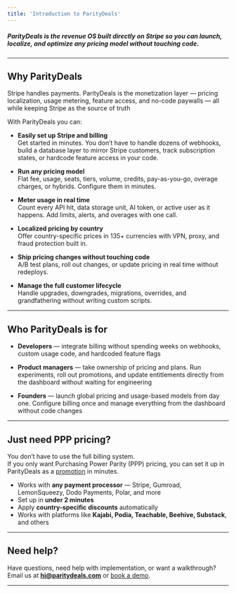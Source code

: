 ```yaml
---
title: 'Introduction to ParityDeals'
---
```


##### ParityDeals is the revenue OS built directly on Stripe so you can launch, localize, and optimize any pricing model without touching code.

---

## Why ParityDeals

Stripe handles payments. ParityDeals is the monetization layer — pricing localization, usage metering, feature access, and no-code paywalls — all while keeping Stripe as the source of truth

With ParityDeals you can:

- **Easily set up Stripe and billing**  
  Get started in minutes. You don’t have to handle dozens of webhooks, build a database layer to mirror Stripe customers, track subscription states, or hardcode feature access in your code.

- **Run any pricing model**  
  Flat fee, usage, seats, tiers, volume, credits, pay-as-you-go, overage charges, or hybrids. Configure them in minutes.

- **Meter usage in real time**  
  Count every API hit, data storage unit, AI token, or active user as it happens. Add limits, alerts, and overages with one call.

- **Localized pricing by country**  
  Offer country-specific prices in 135+ currencies with VPN, proxy, and fraud protection built in.

- **Ship pricing changes without touching code**  
  A/B test plans, roll out changes, or update pricing in real time without redeploys.

- **Manage the full customer lifecycle**  
  Handle upgrades, downgrades, migrations, overrides, and grandfathering without writing custom scripts.

---


## Who ParityDeals is for

- **Developers** — integrate billing without spending weeks on webhooks, custom usage code, and hardcoded feature flags  

- **Product managers** — take ownership of pricing and plans. Run experiments, roll out promotions, and update entitlements directly from the dashboard without waiting for engineering  

- **Founders** — launch global pricing and usage-based models from day one. Configure billing once and manage everything from the dashboard without code changes  


---

## Just need PPP pricing?

You don’t have to use the full billing system.  
If you only want Purchasing Power Parity (PPP) pricing, you can set it up in ParityDeals as a [promotion](/promotions/overview) in minutes.

- Works with **any payment processor** — Stripe, Gumroad, LemonSqueezy, Dodo Payments, Polar, and more  
- Set up in **under 2 minutes**  
- Apply **country-specific discounts** automatically  
- Works with platforms like **Kajabi, Podia, Teachable, Beehive, Substack**, and others  

---


## Need help?

Have questions, need help with implementation, or want a walkthrough?  
Email us at **hi@paritydeals.com** or [book a demo](https://tidycal.com/neravath/15-minute-meeting).

---
